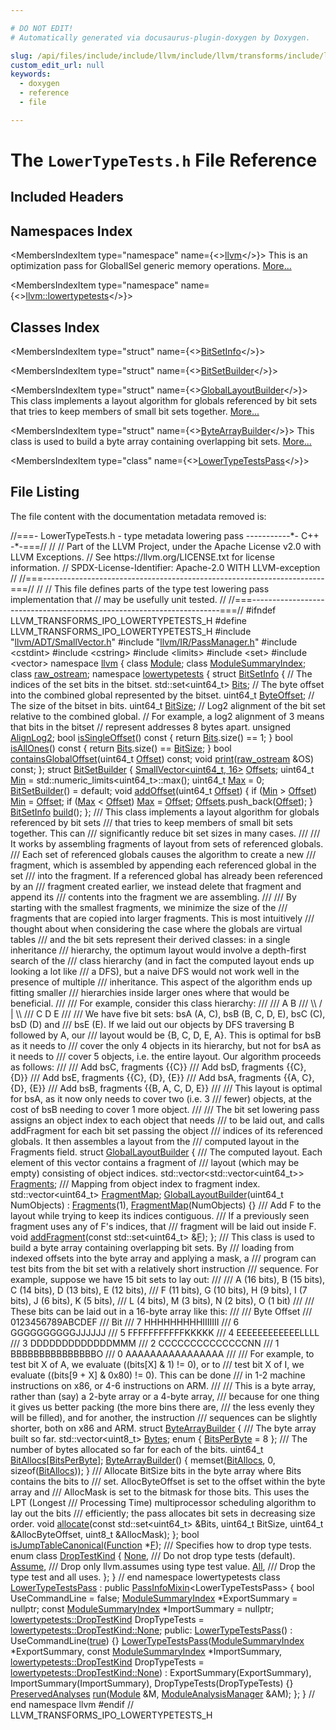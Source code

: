 ```yaml
---

# DO NOT EDIT!
# Automatically generated via docusaurus-plugin-doxygen by Doxygen.

slug: /api/files/include/include/llvm/include/llvm/transforms/include/llvm/transforms/ipo/lowertypetests-h
custom_edit_url: null
keywords:
  - doxygen
  - reference
  - file

---
```





# The `LowerTypeTests.h` File Reference

<DoxygenPage pluginConfig={pluginConfig}>



## Included Headers

<IncludesList>
<IncludesListItem
  filePath="llvm/ADT/SmallVector.h"
  permalink="/docs/api/files/include/include/llvm/include/llvm/adt/smallvector-h"
  isLocal="true" />
<IncludesListItem
  filePath="llvm/IR/PassManager.h"
  permalink="/docs/api/files/include/include/llvm/include/llvm/ir/passmanager-h"
  isLocal="true" />
<IncludesListItem
  filePath="cstdint"
  permalink=""
  isLocal="false" />
<IncludesListItem
  filePath="cstring"
  permalink=""
  isLocal="false" />
<IncludesListItem
  filePath="limits"
  permalink=""
  isLocal="false" />
<IncludesListItem
  filePath="set"
  permalink=""
  isLocal="false" />
<IncludesListItem
  filePath="vector"
  permalink=""
  isLocal="false" />
</IncludesList>

## Namespaces Index

<MembersIndex>

<MembersIndexItem
  type="namespace"
  name={<><a href="/docs/api/namespaces/llvm">llvm</a></>}>
This is an optimization pass for GlobalISel generic memory operations. <a href="/docs/api/namespaces/llvm/#details">More...</a>
</MembersIndexItem>

<MembersIndexItem
  type="namespace"
  name={<><a href="/docs/api/namespaces/llvm/lowertypetests">llvm::lowertypetests</a></>}>
</MembersIndexItem>

</MembersIndex>

## Classes Index

<MembersIndex>

<MembersIndexItem
  type="struct"
  name={<><a href="/docs/api/structs/llvm/lowertypetests/bitsetinfo">BitSetInfo</a></>}>
</MembersIndexItem>

<MembersIndexItem
  type="struct"
  name={<><a href="/docs/api/structs/llvm/lowertypetests/bitsetbuilder">BitSetBuilder</a></>}>
</MembersIndexItem>

<MembersIndexItem
  type="struct"
  name={<><a href="/docs/api/structs/llvm/lowertypetests/globallayoutbuilder">GlobalLayoutBuilder</a></>}>
This class implements a layout algorithm for globals referenced by bit sets that tries to keep members of small bit sets together. <a href="/docs/api/structs/llvm/lowertypetests/globallayoutbuilder/#details">More...</a>
</MembersIndexItem>

<MembersIndexItem
  type="struct"
  name={<><a href="/docs/api/structs/llvm/lowertypetests/bytearraybuilder">ByteArrayBuilder</a></>}>
This class is used to build a byte array containing overlapping bit sets. <a href="/docs/api/structs/llvm/lowertypetests/bytearraybuilder/#details">More...</a>
</MembersIndexItem>

<MembersIndexItem
  type="class"
  name={<><a href="/docs/api/classes/llvm/lowertypetestspass">LowerTypeTestsPass</a></>}>
</MembersIndexItem>

</MembersIndex>


## File Listing

The file content with the documentation metadata removed is:

<ProgramListing>

<Link id="l00001" /><CodeLine lineNumber="1"><Highlight kind="comment">//===- LowerTypeTests.h - type metadata lowering pass -----------&#42;- C++ -&#42;-===//</Highlight><Highlight kind="normal"></Highlight></CodeLine>
<Link id="l00002" /><CodeLine lineNumber="2"><Highlight kind="normal"></Highlight><Highlight kind="comment">//</Highlight><Highlight kind="normal"></Highlight></CodeLine>
<Link id="l00003" /><CodeLine lineNumber="3"><Highlight kind="normal"></Highlight><Highlight kind="comment">// Part of the LLVM Project, under the Apache License v2.0 with LLVM Exceptions.</Highlight><Highlight kind="normal"></Highlight></CodeLine>
<Link id="l00004" /><CodeLine lineNumber="4"><Highlight kind="normal"></Highlight><Highlight kind="comment">// See https://llvm.org/LICENSE.txt for license information.</Highlight><Highlight kind="normal"></Highlight></CodeLine>
<Link id="l00005" /><CodeLine lineNumber="5"><Highlight kind="normal"></Highlight><Highlight kind="comment">// SPDX-License-Identifier: Apache-2.0 WITH LLVM-exception</Highlight><Highlight kind="normal"></Highlight></CodeLine>
<Link id="l00006" /><CodeLine lineNumber="6"><Highlight kind="normal"></Highlight><Highlight kind="comment">//</Highlight><Highlight kind="normal"></Highlight></CodeLine>
<Link id="l00007" /><CodeLine lineNumber="7"><Highlight kind="normal"></Highlight><Highlight kind="comment">//===----------------------------------------------------------------------===//</Highlight><Highlight kind="normal"></Highlight></CodeLine>
<Link id="l00008" /><CodeLine lineNumber="8"><Highlight kind="normal"></Highlight><Highlight kind="comment">//</Highlight><Highlight kind="normal"></Highlight></CodeLine>
<Link id="l00009" /><CodeLine lineNumber="9"><Highlight kind="normal"></Highlight><Highlight kind="comment">// This file defines parts of the type test lowering pass implementation that</Highlight><Highlight kind="normal"></Highlight></CodeLine>
<Link id="l00010" /><CodeLine lineNumber="10"><Highlight kind="normal"></Highlight><Highlight kind="comment">// may be usefully unit tested.</Highlight><Highlight kind="normal"></Highlight></CodeLine>
<Link id="l00011" /><CodeLine lineNumber="11"><Highlight kind="normal"></Highlight><Highlight kind="comment">//</Highlight><Highlight kind="normal"></Highlight></CodeLine>
<Link id="l00012" /><CodeLine lineNumber="12"><Highlight kind="normal"></Highlight><Highlight kind="comment">//===----------------------------------------------------------------------===//</Highlight><Highlight kind="normal"></Highlight></CodeLine>
<Link id="l00013" /><CodeLine lineNumber="13"><Highlight kind="normal"></Highlight></CodeLine>
<Link id="l00014" /><CodeLine lineNumber="14"><Highlight kind="normal"></Highlight><Highlight kind="preprocessor">#ifndef LLVM&#95;TRANSFORMS&#95;IPO&#95;LOWERTYPETESTS&#95;H</Highlight><Highlight kind="normal"></Highlight></CodeLine>
<Link id="l00015" /><CodeLine lineNumber="15"><Highlight kind="normal"></Highlight><Highlight kind="preprocessor">#define LLVM&#95;TRANSFORMS&#95;IPO&#95;LOWERTYPETESTS&#95;H</Highlight><Highlight kind="normal"></Highlight></CodeLine>
<Link id="l00016" /><CodeLine lineNumber="16"><Highlight kind="normal"></Highlight></CodeLine>
<Link id="l00017" /><CodeLine lineNumber="17"><Highlight kind="normal"></Highlight><Highlight kind="preprocessor">#include &quot;<a href="/docs/api/files/include/include/llvm/include/llvm/adt/smallvector-h">llvm/ADT/SmallVector.h</a>&quot;</Highlight><Highlight kind="normal"></Highlight></CodeLine>
<Link id="l00018" /><CodeLine lineNumber="18"><Highlight kind="normal"></Highlight><Highlight kind="preprocessor">#include &quot;<a href="/docs/api/files/include/include/llvm/include/llvm/ir/passmanager-h">llvm/IR/PassManager.h</a>&quot;</Highlight><Highlight kind="normal"></Highlight></CodeLine>
<Link id="l00019" /><CodeLine lineNumber="19"><Highlight kind="normal"></Highlight><Highlight kind="preprocessor">#include &lt;cstdint&gt;</Highlight><Highlight kind="normal"></Highlight></CodeLine>
<Link id="l00020" /><CodeLine lineNumber="20"><Highlight kind="normal"></Highlight><Highlight kind="preprocessor">#include &lt;cstring&gt;</Highlight><Highlight kind="normal"></Highlight></CodeLine>
<Link id="l00021" /><CodeLine lineNumber="21"><Highlight kind="normal"></Highlight><Highlight kind="preprocessor">#include &lt;limits&gt;</Highlight><Highlight kind="normal"></Highlight></CodeLine>
<Link id="l00022" /><CodeLine lineNumber="22"><Highlight kind="normal"></Highlight><Highlight kind="preprocessor">#include &lt;set&gt;</Highlight><Highlight kind="normal"></Highlight></CodeLine>
<Link id="l00023" /><CodeLine lineNumber="23"><Highlight kind="normal"></Highlight><Highlight kind="preprocessor">#include &lt;vector&gt;</Highlight><Highlight kind="normal"></Highlight></CodeLine>
<Link id="l00024" /><CodeLine lineNumber="24"><Highlight kind="normal"></Highlight></CodeLine>
<Link id="l00025" /><CodeLine lineNumber="25"><Highlight kind="normal"></Highlight><Highlight kind="keyword">namespace </Highlight><Highlight kind="normal"><a href="/docs/api/namespaces/llvm">llvm</a> &#123;</Highlight></CodeLine>
<Link id="l00026" /><CodeLine lineNumber="26"><Highlight kind="normal"></Highlight></CodeLine>
<Link id="l00027" /><CodeLine lineNumber="27"><Highlight kind="normal"></Highlight><Highlight kind="keyword">class </Highlight><Highlight kind="normal"><a href="/docs/api/classes/llvm/module">Module</a>;</Highlight></CodeLine>
<Link id="l00028" /><CodeLine lineNumber="28"><Highlight kind="normal"></Highlight><Highlight kind="keyword">class </Highlight><Highlight kind="normal"><a href="/docs/api/classes/llvm/modulesummaryindex">ModuleSummaryIndex</a>;</Highlight></CodeLine>
<Link id="l00029" /><CodeLine lineNumber="29"><Highlight kind="normal"></Highlight><Highlight kind="keyword">class </Highlight><Highlight kind="normal"><a href="/docs/api/classes/llvm/raw-ostream">raw&#95;ostream</a>;</Highlight></CodeLine>
<Link id="l00030" /><CodeLine lineNumber="30"><Highlight kind="normal"></Highlight></CodeLine>
<Link id="l00031" /><CodeLine lineNumber="31" lineLink="/docs/api/namespaces/llvm/lowertypetests"><Highlight kind="normal"></Highlight><Highlight kind="keyword">namespace </Highlight><Highlight kind="normal"><a href="/docs/api/namespaces/llvm/lowertypetests">lowertypetests</a> &#123;</Highlight></CodeLine>
<Link id="l00032" /><CodeLine lineNumber="32"><Highlight kind="normal"></Highlight></CodeLine>
<Link id="l00033" /><CodeLine lineNumber="33" lineLink="/docs/api/structs/llvm/lowertypetests/bitsetinfo"><Highlight kind="normal"></Highlight><Highlight kind="keyword">struct </Highlight><Highlight kind="normal"><a href="/docs/api/structs/llvm/lowertypetests/bitsetinfo">BitSetInfo</a> &#123;</Highlight></CodeLine>
<Link id="l00034" /><CodeLine lineNumber="34"><Highlight kind="normal">  </Highlight><Highlight kind="comment">// The indices of the set bits in the bitset.</Highlight><Highlight kind="normal"></Highlight></CodeLine>
<Link id="l00035" /><CodeLine lineNumber="35" lineLink="/docs/api/structs/llvm/lowertypetests/bitsetinfo/#a9056d542f9c590c71d90c5b5d4c1ef06"><Highlight kind="normal">  std::set&lt;uint64&#95;t&gt; <a href="/docs/api/structs/llvm/lowertypetests/bitsetinfo/#a9056d542f9c590c71d90c5b5d4c1ef06">Bits</a>;</Highlight></CodeLine>
<Link id="l00036" /><CodeLine lineNumber="36"><Highlight kind="normal"></Highlight></CodeLine>
<Link id="l00037" /><CodeLine lineNumber="37"><Highlight kind="normal">  </Highlight><Highlight kind="comment">// The byte offset into the combined global represented by the bitset.</Highlight><Highlight kind="normal"></Highlight></CodeLine>
<Link id="l00038" /><CodeLine lineNumber="38" lineLink="/docs/api/structs/llvm/lowertypetests/bitsetinfo/#a8f37c08c8a876745f75707df1462d463"><Highlight kind="normal">  uint64&#95;t <a href="/docs/api/structs/llvm/lowertypetests/bitsetinfo/#a8f37c08c8a876745f75707df1462d463">ByteOffset</a>;</Highlight></CodeLine>
<Link id="l00039" /><CodeLine lineNumber="39"><Highlight kind="normal"></Highlight></CodeLine>
<Link id="l00040" /><CodeLine lineNumber="40"><Highlight kind="normal">  </Highlight><Highlight kind="comment">// The size of the bitset in bits.</Highlight><Highlight kind="normal"></Highlight></CodeLine>
<Link id="l00041" /><CodeLine lineNumber="41" lineLink="/docs/api/structs/llvm/lowertypetests/bitsetinfo/#aa7c30a369762ee2247cebe8c310e52ef"><Highlight kind="normal">  uint64&#95;t <a href="/docs/api/structs/llvm/lowertypetests/bitsetinfo/#aa7c30a369762ee2247cebe8c310e52ef">BitSize</a>;</Highlight></CodeLine>
<Link id="l00042" /><CodeLine lineNumber="42"><Highlight kind="normal"></Highlight></CodeLine>
<Link id="l00043" /><CodeLine lineNumber="43"><Highlight kind="normal">  </Highlight><Highlight kind="comment">// Log2 alignment of the bit set relative to the combined global.</Highlight><Highlight kind="normal"></Highlight></CodeLine>
<Link id="l00044" /><CodeLine lineNumber="44"><Highlight kind="normal">  </Highlight><Highlight kind="comment">// For example, a log2 alignment of 3 means that bits in the bitset</Highlight><Highlight kind="normal"></Highlight></CodeLine>
<Link id="l00045" /><CodeLine lineNumber="45"><Highlight kind="normal">  </Highlight><Highlight kind="comment">// represent addresses 8 bytes apart.</Highlight><Highlight kind="normal"></Highlight></CodeLine>
<Link id="l00046" /><CodeLine lineNumber="46" lineLink="/docs/api/structs/llvm/lowertypetests/bitsetinfo/#a6ecb18819ffce351312accf16feea3b6"><Highlight kind="normal">  </Highlight><Highlight kind="keywordtype">unsigned</Highlight><Highlight kind="normal"> <a href="/docs/api/structs/llvm/lowertypetests/bitsetinfo/#a6ecb18819ffce351312accf16feea3b6">AlignLog2</a>;</Highlight></CodeLine>
<Link id="l00047" /><CodeLine lineNumber="47"><Highlight kind="normal"></Highlight></CodeLine>
<Link id="l00048" /><CodeLine lineNumber="48" lineLink="/docs/api/structs/llvm/lowertypetests/bitsetinfo/#a9173daff4c362200c69a3e77ab6aeaaf"><Highlight kind="normal">  </Highlight><Highlight kind="keywordtype">bool</Highlight><Highlight kind="normal"> <a href="/docs/api/structs/llvm/lowertypetests/bitsetinfo/#a9173daff4c362200c69a3e77ab6aeaaf">isSingleOffset</a>()</Highlight><Highlight kind="keyword"> const </Highlight><Highlight kind="normal">&#123;</Highlight></CodeLine>
<Link id="l00049" /><CodeLine lineNumber="49"><Highlight kind="normal">    </Highlight><Highlight kind="keywordflow">return</Highlight><Highlight kind="normal"> <a href="/docs/api/structs/llvm/lowertypetests/bitsetinfo/#a9056d542f9c590c71d90c5b5d4c1ef06">Bits</a>.size() == 1;</Highlight></CodeLine>
<Link id="l00050" /><CodeLine lineNumber="50"><Highlight kind="normal">  &#125;</Highlight></CodeLine>
<Link id="l00051" /><CodeLine lineNumber="51"><Highlight kind="normal"></Highlight></CodeLine>
<Link id="l00052" /><CodeLine lineNumber="52" lineLink="/docs/api/structs/llvm/lowertypetests/bitsetinfo/#ad415eb27cc01864ba9d7cf3673cd9096"><Highlight kind="normal">  </Highlight><Highlight kind="keywordtype">bool</Highlight><Highlight kind="normal"> <a href="/docs/api/structs/llvm/lowertypetests/bitsetinfo/#ad415eb27cc01864ba9d7cf3673cd9096">isAllOnes</a>()</Highlight><Highlight kind="keyword"> const </Highlight><Highlight kind="normal">&#123;</Highlight></CodeLine>
<Link id="l00053" /><CodeLine lineNumber="53"><Highlight kind="normal">    </Highlight><Highlight kind="keywordflow">return</Highlight><Highlight kind="normal"> <a href="/docs/api/structs/llvm/lowertypetests/bitsetinfo/#a9056d542f9c590c71d90c5b5d4c1ef06">Bits</a>.size() == <a href="/docs/api/structs/llvm/lowertypetests/bitsetinfo/#aa7c30a369762ee2247cebe8c310e52ef">BitSize</a>;</Highlight></CodeLine>
<Link id="l00054" /><CodeLine lineNumber="54"><Highlight kind="normal">  &#125;</Highlight></CodeLine>
<Link id="l00055" /><CodeLine lineNumber="55"><Highlight kind="normal"></Highlight></CodeLine>
<Link id="l00056" /><CodeLine lineNumber="56"><Highlight kind="normal">  </Highlight><Highlight kind="keywordtype">bool</Highlight><Highlight kind="normal"> <a href="/docs/api/structs/llvm/lowertypetests/bitsetinfo/#a0986e6682520b5119e7aeea9e9bf908f">containsGlobalOffset</a>(uint64&#95;t <a href="/docs/api/namespaces/llvm/#a05f5b9a11bdcc5feba62899f95dcf878a3134224cba2545bc57954d3b072aebb4">Offset</a>) </Highlight><Highlight kind="keyword">const</Highlight><Highlight kind="normal">;</Highlight></CodeLine>
<Link id="l00057" /><CodeLine lineNumber="57"><Highlight kind="normal"></Highlight></CodeLine>
<Link id="l00058" /><CodeLine lineNumber="58"><Highlight kind="normal">  </Highlight><Highlight kind="keywordtype">void</Highlight><Highlight kind="normal"> <a href="/docs/api/structs/llvm/lowertypetests/bitsetinfo/#a2ea6be22983452a3ada83dd719caf787">print</a>(<a href="/docs/api/classes/llvm/raw-ostream">raw&#95;ostream</a> &amp;OS) </Highlight><Highlight kind="keyword">const</Highlight><Highlight kind="normal">;</Highlight></CodeLine>
<Link id="l00059" /><CodeLine lineNumber="59"><Highlight kind="normal">&#125;;</Highlight></CodeLine>
<Link id="l00060" /><CodeLine lineNumber="60"><Highlight kind="normal"></Highlight></CodeLine>
<Link id="l00061" /><CodeLine lineNumber="61" lineLink="/docs/api/structs/llvm/lowertypetests/bitsetbuilder"><Highlight kind="normal"></Highlight><Highlight kind="keyword">struct </Highlight><Highlight kind="normal"><a href="/docs/api/structs/llvm/lowertypetests/bitsetbuilder/#a133b3fb2e924d97ab60e1cbcfd5fefd9">BitSetBuilder</a> &#123;</Highlight></CodeLine>
<Link id="l00062" /><CodeLine lineNumber="62" lineLink="/docs/api/structs/llvm/lowertypetests/bitsetbuilder/#aa74e4e2e9b72748cd2b65915711b006c"><Highlight kind="normal">  <a href="/docs/api/classes/llvm/smallvector">SmallVector&lt;uint64&#95;t, 16&gt;</a> <a href="/docs/api/structs/llvm/lowertypetests/bitsetbuilder/#aa74e4e2e9b72748cd2b65915711b006c">Offsets</a>;</Highlight></CodeLine>
<Link id="l00063" /><CodeLine lineNumber="63" lineLink="/docs/api/structs/llvm/lowertypetests/bitsetbuilder/#a6f2b5f065ed39ff90702de1daf561925"><Highlight kind="normal">  uint64&#95;t <a href="/docs/api/structs/llvm/lowertypetests/bitsetbuilder/#a6f2b5f065ed39ff90702de1daf561925">Min</a> = std::numeric&#95;limits&lt;uint64&#95;t&gt;::max();</Highlight></CodeLine>
<Link id="l00064" /><CodeLine lineNumber="64" lineLink="/docs/api/structs/llvm/lowertypetests/bitsetbuilder/#a2797f502ab1870901acca55c03049bca"><Highlight kind="normal">  uint64&#95;t <a href="/docs/api/structs/llvm/lowertypetests/bitsetbuilder/#a2797f502ab1870901acca55c03049bca">Max</a> = 0;</Highlight></CodeLine>
<Link id="l00065" /><CodeLine lineNumber="65"><Highlight kind="normal"></Highlight></CodeLine>
<Link id="l00066" /><CodeLine lineNumber="66" lineLink="/docs/api/structs/llvm/lowertypetests/bitsetbuilder/#a133b3fb2e924d97ab60e1cbcfd5fefd9"><Highlight kind="normal">  <a href="/docs/api/structs/llvm/lowertypetests/bitsetbuilder/#a133b3fb2e924d97ab60e1cbcfd5fefd9">BitSetBuilder</a>() = </Highlight><Highlight kind="keywordflow">default</Highlight><Highlight kind="normal">;</Highlight></CodeLine>
<Link id="l00067" /><CodeLine lineNumber="67"><Highlight kind="normal"></Highlight></CodeLine>
<Link id="l00068" /><CodeLine lineNumber="68" lineLink="/docs/api/structs/llvm/lowertypetests/bitsetbuilder/#ae9eac0aef016a4ee87e0260b8bda8319"><Highlight kind="normal">  </Highlight><Highlight kind="keywordtype">void</Highlight><Highlight kind="normal"> <a href="/docs/api/structs/llvm/lowertypetests/bitsetbuilder/#ae9eac0aef016a4ee87e0260b8bda8319">addOffset</a>(uint64&#95;t <a href="/docs/api/namespaces/llvm/#a05f5b9a11bdcc5feba62899f95dcf878a3134224cba2545bc57954d3b072aebb4">Offset</a>) &#123;</Highlight></CodeLine>
<Link id="l00069" /><CodeLine lineNumber="69"><Highlight kind="normal">    </Highlight><Highlight kind="keywordflow">if</Highlight><Highlight kind="normal"> (<a href="/docs/api/structs/llvm/lowertypetests/bitsetbuilder/#a6f2b5f065ed39ff90702de1daf561925">Min</a> &gt; <a href="/docs/api/namespaces/llvm/#a05f5b9a11bdcc5feba62899f95dcf878a3134224cba2545bc57954d3b072aebb4">Offset</a>)</Highlight></CodeLine>
<Link id="l00070" /><CodeLine lineNumber="70"><Highlight kind="normal">      <a href="/docs/api/structs/llvm/lowertypetests/bitsetbuilder/#a6f2b5f065ed39ff90702de1daf561925">Min</a> = <a href="/docs/api/namespaces/llvm/#a05f5b9a11bdcc5feba62899f95dcf878a3134224cba2545bc57954d3b072aebb4">Offset</a>;</Highlight></CodeLine>
<Link id="l00071" /><CodeLine lineNumber="71"><Highlight kind="normal">    </Highlight><Highlight kind="keywordflow">if</Highlight><Highlight kind="normal"> (<a href="/docs/api/structs/llvm/lowertypetests/bitsetbuilder/#a2797f502ab1870901acca55c03049bca">Max</a> &lt; <a href="/docs/api/namespaces/llvm/#a05f5b9a11bdcc5feba62899f95dcf878a3134224cba2545bc57954d3b072aebb4">Offset</a>)</Highlight></CodeLine>
<Link id="l00072" /><CodeLine lineNumber="72"><Highlight kind="normal">      <a href="/docs/api/structs/llvm/lowertypetests/bitsetbuilder/#a2797f502ab1870901acca55c03049bca">Max</a> = <a href="/docs/api/namespaces/llvm/#a05f5b9a11bdcc5feba62899f95dcf878a3134224cba2545bc57954d3b072aebb4">Offset</a>;</Highlight></CodeLine>
<Link id="l00073" /><CodeLine lineNumber="73"><Highlight kind="normal"></Highlight></CodeLine>
<Link id="l00074" /><CodeLine lineNumber="74"><Highlight kind="normal">    <a href="/docs/api/structs/llvm/lowertypetests/bitsetbuilder/#aa74e4e2e9b72748cd2b65915711b006c">Offsets</a>.push&#95;back(<a href="/docs/api/namespaces/llvm/#a05f5b9a11bdcc5feba62899f95dcf878a3134224cba2545bc57954d3b072aebb4">Offset</a>);</Highlight></CodeLine>
<Link id="l00075" /><CodeLine lineNumber="75"><Highlight kind="normal">  &#125;</Highlight></CodeLine>
<Link id="l00076" /><CodeLine lineNumber="76"><Highlight kind="normal"></Highlight></CodeLine>
<Link id="l00077" /><CodeLine lineNumber="77"><Highlight kind="normal">  <a href="/docs/api/structs/llvm/lowertypetests/bitsetinfo">BitSetInfo</a> <a href="/docs/api/structs/llvm/lowertypetests/bitsetbuilder/#aa21d510ab0919fcc10fbbb02ead13dab">build</a>();</Highlight></CodeLine>
<Link id="l00078" /><CodeLine lineNumber="78"><Highlight kind="normal">&#125;;</Highlight></CodeLine>
<Link id="l00079" /><CodeLine lineNumber="79"><Highlight kind="normal"></Highlight><Highlight kind="comment"></Highlight></CodeLine>
<Link id="l00080" /><CodeLine lineNumber="80"><Highlight kind="comment">/// This class implements a layout algorithm for globals referenced by bit sets</Highlight></CodeLine>
<Link id="l00081" /><CodeLine lineNumber="81"><Highlight kind="comment">/// that tries to keep members of small bit sets together. This can</Highlight></CodeLine>
<Link id="l00082" /><CodeLine lineNumber="82"><Highlight kind="comment">/// significantly reduce bit set sizes in many cases.</Highlight></CodeLine>
<Link id="l00083" /><CodeLine lineNumber="83"><Highlight kind="comment">///</Highlight></CodeLine>
<Link id="l00084" /><CodeLine lineNumber="84"><Highlight kind="comment">/// It works by assembling fragments of layout from sets of referenced globals.</Highlight></CodeLine>
<Link id="l00085" /><CodeLine lineNumber="85"><Highlight kind="comment">/// Each set of referenced globals causes the algorithm to create a new</Highlight></CodeLine>
<Link id="l00086" /><CodeLine lineNumber="86"><Highlight kind="comment">/// fragment, which is assembled by appending each referenced global in the set</Highlight></CodeLine>
<Link id="l00087" /><CodeLine lineNumber="87"><Highlight kind="comment">/// into the fragment. If a referenced global has already been referenced by an</Highlight></CodeLine>
<Link id="l00088" /><CodeLine lineNumber="88"><Highlight kind="comment">/// fragment created earlier, we instead delete that fragment and append its</Highlight></CodeLine>
<Link id="l00089" /><CodeLine lineNumber="89"><Highlight kind="comment">/// contents into the fragment we are assembling.</Highlight></CodeLine>
<Link id="l00090" /><CodeLine lineNumber="90"><Highlight kind="comment">///</Highlight></CodeLine>
<Link id="l00091" /><CodeLine lineNumber="91"><Highlight kind="comment">/// By starting with the smallest fragments, we minimize the size of the</Highlight></CodeLine>
<Link id="l00092" /><CodeLine lineNumber="92"><Highlight kind="comment">/// fragments that are copied into larger fragments. This is most intuitively</Highlight></CodeLine>
<Link id="l00093" /><CodeLine lineNumber="93"><Highlight kind="comment">/// thought about when considering the case where the globals are virtual tables</Highlight></CodeLine>
<Link id="l00094" /><CodeLine lineNumber="94"><Highlight kind="comment">/// and the bit sets represent their derived classes: in a single inheritance</Highlight></CodeLine>
<Link id="l00095" /><CodeLine lineNumber="95"><Highlight kind="comment">/// hierarchy, the optimum layout would involve a depth-first search of the</Highlight></CodeLine>
<Link id="l00096" /><CodeLine lineNumber="96"><Highlight kind="comment">/// class hierarchy (and in fact the computed layout ends up looking a lot like</Highlight></CodeLine>
<Link id="l00097" /><CodeLine lineNumber="97"><Highlight kind="comment">/// a DFS), but a naive DFS would not work well in the presence of multiple</Highlight></CodeLine>
<Link id="l00098" /><CodeLine lineNumber="98"><Highlight kind="comment">/// inheritance. This aspect of the algorithm ends up fitting smaller</Highlight></CodeLine>
<Link id="l00099" /><CodeLine lineNumber="99"><Highlight kind="comment">/// hierarchies inside larger ones where that would be beneficial.</Highlight></CodeLine>
<Link id="l00100" /><CodeLine lineNumber="100"><Highlight kind="comment">///</Highlight></CodeLine>
<Link id="l00101" /><CodeLine lineNumber="101"><Highlight kind="comment">/// For example, consider this class hierarchy:</Highlight></CodeLine>
<Link id="l00102" /><CodeLine lineNumber="102"><Highlight kind="comment">///</Highlight></CodeLine>
<Link id="l00103" /><CodeLine lineNumber="103"><Highlight kind="comment">/// A       B</Highlight></CodeLine>
<Link id="l00104" /><CodeLine lineNumber="104"><Highlight kind="comment">///   \\   / | \\</Highlight></CodeLine>
<Link id="l00105" /><CodeLine lineNumber="105"><Highlight kind="comment">///     C   D   E</Highlight></CodeLine>
<Link id="l00106" /><CodeLine lineNumber="106"><Highlight kind="comment">///</Highlight></CodeLine>
<Link id="l00107" /><CodeLine lineNumber="107"><Highlight kind="comment">/// We have five bit sets: bsA (A, C), bsB (B, C, D, E), bsC (C), bsD (D) and</Highlight></CodeLine>
<Link id="l00108" /><CodeLine lineNumber="108"><Highlight kind="comment">/// bsE (E). If we laid out our objects by DFS traversing B followed by A, our</Highlight></CodeLine>
<Link id="l00109" /><CodeLine lineNumber="109"><Highlight kind="comment">/// layout would be &#123;B, C, D, E, A&#125;. This is optimal for bsB as it needs to</Highlight></CodeLine>
<Link id="l00110" /><CodeLine lineNumber="110"><Highlight kind="comment">/// cover the only 4 objects in its hierarchy, but not for bsA as it needs to</Highlight></CodeLine>
<Link id="l00111" /><CodeLine lineNumber="111"><Highlight kind="comment">/// cover 5 objects, i.e. the entire layout. Our algorithm proceeds as follows:</Highlight></CodeLine>
<Link id="l00112" /><CodeLine lineNumber="112"><Highlight kind="comment">///</Highlight></CodeLine>
<Link id="l00113" /><CodeLine lineNumber="113"><Highlight kind="comment">/// Add bsC, fragments &#123;&#123;C&#125;&#125;</Highlight></CodeLine>
<Link id="l00114" /><CodeLine lineNumber="114"><Highlight kind="comment">/// Add bsD, fragments &#123;&#123;C&#125;, &#123;D&#125;&#125;</Highlight></CodeLine>
<Link id="l00115" /><CodeLine lineNumber="115"><Highlight kind="comment">/// Add bsE, fragments &#123;&#123;C&#125;, &#123;D&#125;, &#123;E&#125;&#125;</Highlight></CodeLine>
<Link id="l00116" /><CodeLine lineNumber="116"><Highlight kind="comment">/// Add bsA, fragments &#123;&#123;A, C&#125;, &#123;D&#125;, &#123;E&#125;&#125;</Highlight></CodeLine>
<Link id="l00117" /><CodeLine lineNumber="117"><Highlight kind="comment">/// Add bsB, fragments &#123;&#123;B, A, C, D, E&#125;&#125;</Highlight></CodeLine>
<Link id="l00118" /><CodeLine lineNumber="118"><Highlight kind="comment">///</Highlight></CodeLine>
<Link id="l00119" /><CodeLine lineNumber="119"><Highlight kind="comment">/// This layout is optimal for bsA, as it now only needs to cover two (i.e. 3</Highlight></CodeLine>
<Link id="l00120" /><CodeLine lineNumber="120"><Highlight kind="comment">/// fewer) objects, at the cost of bsB needing to cover 1 more object.</Highlight></CodeLine>
<Link id="l00121" /><CodeLine lineNumber="121"><Highlight kind="comment">///</Highlight></CodeLine>
<Link id="l00122" /><CodeLine lineNumber="122"><Highlight kind="comment">/// The bit set lowering pass assigns an object index to each object that needs</Highlight></CodeLine>
<Link id="l00123" /><CodeLine lineNumber="123"><Highlight kind="comment">/// to be laid out, and calls addFragment for each bit set passing the object</Highlight></CodeLine>
<Link id="l00124" /><CodeLine lineNumber="124"><Highlight kind="comment">/// indices of its referenced globals. It then assembles a layout from the</Highlight></CodeLine>
<Link id="l00125" /><CodeLine lineNumber="125"><Highlight kind="comment">/// computed layout in the Fragments field.</Highlight><Highlight kind="normal"></Highlight></CodeLine>
<Link id="l00126" /><CodeLine lineNumber="126" lineLink="/docs/api/structs/llvm/lowertypetests/globallayoutbuilder"><Highlight kind="normal"></Highlight><Highlight kind="keyword">struct </Highlight><Highlight kind="normal"><a href="/docs/api/structs/llvm/lowertypetests/globallayoutbuilder/#a2354a7882002ba4c12cd5f3be8dba7dd">GlobalLayoutBuilder</a> &#123;</Highlight><Highlight kind="comment"></Highlight></CodeLine>
<Link id="l00127" /><CodeLine lineNumber="127"><Highlight kind="comment">  /// The computed layout. Each element of this vector contains a fragment of</Highlight></CodeLine>
<Link id="l00128" /><CodeLine lineNumber="128"><Highlight kind="comment">  /// layout (which may be empty) consisting of object indices.</Highlight><Highlight kind="normal"></Highlight></CodeLine>
<Link id="l00129" /><CodeLine lineNumber="129" lineLink="/docs/api/structs/llvm/lowertypetests/globallayoutbuilder/#a5d2e54b342691d69ccfc9e799d404668"><Highlight kind="normal">  std::vector&lt;std::vector&lt;uint64&#95;t&gt;&gt; <a href="/docs/api/structs/llvm/lowertypetests/globallayoutbuilder/#a5d2e54b342691d69ccfc9e799d404668">Fragments</a>;</Highlight></CodeLine>
<Link id="l00130" /><CodeLine lineNumber="130"><Highlight kind="normal"></Highlight><Highlight kind="comment"></Highlight></CodeLine>
<Link id="l00131" /><CodeLine lineNumber="131"><Highlight kind="comment">  /// Mapping from object index to fragment index.</Highlight><Highlight kind="normal"></Highlight></CodeLine>
<Link id="l00132" /><CodeLine lineNumber="132" lineLink="/docs/api/structs/llvm/lowertypetests/globallayoutbuilder/#ad3e6889c1625ade2687b7fee501f64be"><Highlight kind="normal">  std::vector&lt;uint64&#95;t&gt; <a href="/docs/api/structs/llvm/lowertypetests/globallayoutbuilder/#ad3e6889c1625ade2687b7fee501f64be">FragmentMap</a>;</Highlight></CodeLine>
<Link id="l00133" /><CodeLine lineNumber="133"><Highlight kind="normal"></Highlight></CodeLine>
<Link id="l00134" /><CodeLine lineNumber="134" lineLink="/docs/api/structs/llvm/lowertypetests/globallayoutbuilder/#a2354a7882002ba4c12cd5f3be8dba7dd"><Highlight kind="normal">  <a href="/docs/api/structs/llvm/lowertypetests/globallayoutbuilder/#a2354a7882002ba4c12cd5f3be8dba7dd">GlobalLayoutBuilder</a>(uint64&#95;t NumObjects)</Highlight></CodeLine>
<Link id="l00135" /><CodeLine lineNumber="135"><Highlight kind="normal">      : <a href="/docs/api/structs/llvm/lowertypetests/globallayoutbuilder/#a5d2e54b342691d69ccfc9e799d404668">Fragments</a>(1), <a href="/docs/api/structs/llvm/lowertypetests/globallayoutbuilder/#ad3e6889c1625ade2687b7fee501f64be">FragmentMap</a>(NumObjects) &#123;&#125;</Highlight></CodeLine>
<Link id="l00136" /><CodeLine lineNumber="136"><Highlight kind="normal"></Highlight><Highlight kind="comment"></Highlight></CodeLine>
<Link id="l00137" /><CodeLine lineNumber="137"><Highlight kind="comment">  /// Add F to the layout while trying to keep its indices contiguous.</Highlight></CodeLine>
<Link id="l00138" /><CodeLine lineNumber="138"><Highlight kind="comment">  /// If a previously seen fragment uses any of F&#39;s indices, that</Highlight></CodeLine>
<Link id="l00139" /><CodeLine lineNumber="139"><Highlight kind="comment">  /// fragment will be laid out inside F.</Highlight><Highlight kind="normal"></Highlight></CodeLine>
<Link id="l00140" /><CodeLine lineNumber="140"><Highlight kind="normal">  </Highlight><Highlight kind="keywordtype">void</Highlight><Highlight kind="normal"> <a href="/docs/api/structs/llvm/lowertypetests/globallayoutbuilder/#abc53ed9289ca61898a56ea65b8a457db">addFragment</a>(</Highlight><Highlight kind="keyword">const</Highlight><Highlight kind="normal"> std::set&lt;uint64&#95;t&gt; &amp;<a href="/docs/api/files/lib/lib/support/md5-cpp/#a96d73bbd7af15cb1fc38c3f4a3bd82e9">F</a>);</Highlight></CodeLine>
<Link id="l00141" /><CodeLine lineNumber="141"><Highlight kind="normal">&#125;;</Highlight></CodeLine>
<Link id="l00142" /><CodeLine lineNumber="142"><Highlight kind="normal"></Highlight><Highlight kind="comment"></Highlight></CodeLine>
<Link id="l00143" /><CodeLine lineNumber="143"><Highlight kind="comment">/// This class is used to build a byte array containing overlapping bit sets. By</Highlight></CodeLine>
<Link id="l00144" /><CodeLine lineNumber="144"><Highlight kind="comment">/// loading from indexed offsets into the byte array and applying a mask, a</Highlight></CodeLine>
<Link id="l00145" /><CodeLine lineNumber="145"><Highlight kind="comment">/// program can test bits from the bit set with a relatively short instruction</Highlight></CodeLine>
<Link id="l00146" /><CodeLine lineNumber="146"><Highlight kind="comment">/// sequence. For example, suppose we have 15 bit sets to lay out:</Highlight></CodeLine>
<Link id="l00147" /><CodeLine lineNumber="147"><Highlight kind="comment">///</Highlight></CodeLine>
<Link id="l00148" /><CodeLine lineNumber="148"><Highlight kind="comment">/// A (16 bits), B (15 bits), C (14 bits), D (13 bits), E (12 bits),</Highlight></CodeLine>
<Link id="l00149" /><CodeLine lineNumber="149"><Highlight kind="comment">/// F (11 bits), G (10 bits), H (9 bits), I (7 bits), J (6 bits), K (5 bits),</Highlight></CodeLine>
<Link id="l00150" /><CodeLine lineNumber="150"><Highlight kind="comment">/// L (4 bits), M (3 bits), N (2 bits), O (1 bit)</Highlight></CodeLine>
<Link id="l00151" /><CodeLine lineNumber="151"><Highlight kind="comment">///</Highlight></CodeLine>
<Link id="l00152" /><CodeLine lineNumber="152"><Highlight kind="comment">/// These bits can be laid out in a 16-byte array like this:</Highlight></CodeLine>
<Link id="l00153" /><CodeLine lineNumber="153"><Highlight kind="comment">///</Highlight></CodeLine>
<Link id="l00154" /><CodeLine lineNumber="154"><Highlight kind="comment">///       Byte Offset</Highlight></CodeLine>
<Link id="l00155" /><CodeLine lineNumber="155"><Highlight kind="comment">///     0123456789ABCDEF</Highlight></CodeLine>
<Link id="l00156" /><CodeLine lineNumber="156"><Highlight kind="comment">/// Bit</Highlight></CodeLine>
<Link id="l00157" /><CodeLine lineNumber="157"><Highlight kind="comment">///   7 HHHHHHHHHIIIIIII</Highlight></CodeLine>
<Link id="l00158" /><CodeLine lineNumber="158"><Highlight kind="comment">///   6 GGGGGGGGGGJJJJJJ</Highlight></CodeLine>
<Link id="l00159" /><CodeLine lineNumber="159"><Highlight kind="comment">///   5 FFFFFFFFFFFKKKKK</Highlight></CodeLine>
<Link id="l00160" /><CodeLine lineNumber="160"><Highlight kind="comment">///   4 EEEEEEEEEEEELLLL</Highlight></CodeLine>
<Link id="l00161" /><CodeLine lineNumber="161"><Highlight kind="comment">///   3 DDDDDDDDDDDDDMMM</Highlight></CodeLine>
<Link id="l00162" /><CodeLine lineNumber="162"><Highlight kind="comment">///   2 CCCCCCCCCCCCCCNN</Highlight></CodeLine>
<Link id="l00163" /><CodeLine lineNumber="163"><Highlight kind="comment">///   1 BBBBBBBBBBBBBBBO</Highlight></CodeLine>
<Link id="l00164" /><CodeLine lineNumber="164"><Highlight kind="comment">///   0 AAAAAAAAAAAAAAAA</Highlight></CodeLine>
<Link id="l00165" /><CodeLine lineNumber="165"><Highlight kind="comment">///</Highlight></CodeLine>
<Link id="l00166" /><CodeLine lineNumber="166"><Highlight kind="comment">/// For example, to test bit X of A, we evaluate ((bits&#91;X&#93; &amp; 1) != 0), or to</Highlight></CodeLine>
<Link id="l00167" /><CodeLine lineNumber="167"><Highlight kind="comment">/// test bit X of I, we evaluate ((bits&#91;9 + X&#93; &amp; 0x80) != 0). This can be done</Highlight></CodeLine>
<Link id="l00168" /><CodeLine lineNumber="168"><Highlight kind="comment">/// in 1-2 machine instructions on x86, or 4-6 instructions on ARM.</Highlight></CodeLine>
<Link id="l00169" /><CodeLine lineNumber="169"><Highlight kind="comment">///</Highlight></CodeLine>
<Link id="l00170" /><CodeLine lineNumber="170"><Highlight kind="comment">/// This is a byte array, rather than (say) a 2-byte array or a 4-byte array,</Highlight></CodeLine>
<Link id="l00171" /><CodeLine lineNumber="171"><Highlight kind="comment">/// because for one thing it gives us better packing (the more bins there are,</Highlight></CodeLine>
<Link id="l00172" /><CodeLine lineNumber="172"><Highlight kind="comment">/// the less evenly they will be filled), and for another, the instruction</Highlight></CodeLine>
<Link id="l00173" /><CodeLine lineNumber="173"><Highlight kind="comment">/// sequences can be slightly shorter, both on x86 and ARM.</Highlight><Highlight kind="normal"></Highlight></CodeLine>
<Link id="l00174" /><CodeLine lineNumber="174" lineLink="/docs/api/structs/llvm/lowertypetests/bytearraybuilder"><Highlight kind="normal"></Highlight><Highlight kind="keyword">struct </Highlight><Highlight kind="normal"><a href="/docs/api/structs/llvm/lowertypetests/bytearraybuilder/#a7e7d04e07fc7f640097f08663ec3ccee">ByteArrayBuilder</a> &#123;</Highlight><Highlight kind="comment"></Highlight></CodeLine>
<Link id="l00175" /><CodeLine lineNumber="175"><Highlight kind="comment">  /// The byte array built so far.</Highlight><Highlight kind="normal"></Highlight></CodeLine>
<Link id="l00176" /><CodeLine lineNumber="176" lineLink="/docs/api/structs/llvm/lowertypetests/bytearraybuilder/#ab9bf25f047271def1203635a5725eeff"><Highlight kind="normal">  std::vector&lt;uint8&#95;t&gt; <a href="/docs/api/structs/llvm/lowertypetests/bytearraybuilder/#ab9bf25f047271def1203635a5725eeff">Bytes</a>;</Highlight></CodeLine>
<Link id="l00177" /><CodeLine lineNumber="177"><Highlight kind="normal"></Highlight></CodeLine>
<Link id="l00178" /><CodeLine lineNumber="178" lineLink="/docs/api/structs/llvm/lowertypetests/bytearraybuilder/#a456d9afc9af28332a92e0a67cbbc7098a961b1f972e23c16ecc4ddffe1ddfbdca"><Highlight kind="normal">  </Highlight><Highlight kind="keyword">enum</Highlight><Highlight kind="normal"> &#123; <a href="/docs/api/structs/llvm/lowertypetests/bytearraybuilder/#a456d9afc9af28332a92e0a67cbbc7098a961b1f972e23c16ecc4ddffe1ddfbdca">BitsPerByte</a> = 8 &#125;;</Highlight></CodeLine>
<Link id="l00179" /><CodeLine lineNumber="179"><Highlight kind="normal"></Highlight><Highlight kind="comment"></Highlight></CodeLine>
<Link id="l00180" /><CodeLine lineNumber="180"><Highlight kind="comment">  /// The number of bytes allocated so far for each of the bits.</Highlight><Highlight kind="normal"></Highlight></CodeLine>
<Link id="l00181" /><CodeLine lineNumber="181" lineLink="/docs/api/structs/llvm/lowertypetests/bytearraybuilder/#a49082c502ad79672b9f721424779a643"><Highlight kind="normal">  uint64&#95;t <a href="/docs/api/structs/llvm/lowertypetests/bytearraybuilder/#a49082c502ad79672b9f721424779a643">BitAllocs</a>&#91;<a href="/docs/api/structs/llvm/lowertypetests/bytearraybuilder/#a456d9afc9af28332a92e0a67cbbc7098a961b1f972e23c16ecc4ddffe1ddfbdca">BitsPerByte</a>&#93;;</Highlight></CodeLine>
<Link id="l00182" /><CodeLine lineNumber="182"><Highlight kind="normal"></Highlight></CodeLine>
<Link id="l00183" /><CodeLine lineNumber="183" lineLink="/docs/api/structs/llvm/lowertypetests/bytearraybuilder/#a7e7d04e07fc7f640097f08663ec3ccee"><Highlight kind="normal">  <a href="/docs/api/structs/llvm/lowertypetests/bytearraybuilder/#a7e7d04e07fc7f640097f08663ec3ccee">ByteArrayBuilder</a>() &#123;</Highlight></CodeLine>
<Link id="l00184" /><CodeLine lineNumber="184"><Highlight kind="normal">    memset(<a href="/docs/api/structs/llvm/lowertypetests/bytearraybuilder/#a49082c502ad79672b9f721424779a643">BitAllocs</a>, 0, </Highlight><Highlight kind="keyword">sizeof</Highlight><Highlight kind="normal">(<a href="/docs/api/structs/llvm/lowertypetests/bytearraybuilder/#a49082c502ad79672b9f721424779a643">BitAllocs</a>));</Highlight></CodeLine>
<Link id="l00185" /><CodeLine lineNumber="185"><Highlight kind="normal">  &#125;</Highlight></CodeLine>
<Link id="l00186" /><CodeLine lineNumber="186"><Highlight kind="normal"></Highlight><Highlight kind="comment"></Highlight></CodeLine>
<Link id="l00187" /><CodeLine lineNumber="187"><Highlight kind="comment">  /// Allocate BitSize bits in the byte array where Bits contains the bits to</Highlight></CodeLine>
<Link id="l00188" /><CodeLine lineNumber="188"><Highlight kind="comment">  /// set. AllocByteOffset is set to the offset within the byte array and</Highlight></CodeLine>
<Link id="l00189" /><CodeLine lineNumber="189"><Highlight kind="comment">  /// AllocMask is set to the bitmask for those bits. This uses the LPT (Longest</Highlight></CodeLine>
<Link id="l00190" /><CodeLine lineNumber="190"><Highlight kind="comment">  /// Processing Time) multiprocessor scheduling algorithm to lay out the bits</Highlight></CodeLine>
<Link id="l00191" /><CodeLine lineNumber="191"><Highlight kind="comment">  /// efficiently; the pass allocates bit sets in decreasing size order.</Highlight><Highlight kind="normal"></Highlight></CodeLine>
<Link id="l00192" /><CodeLine lineNumber="192"><Highlight kind="normal">  </Highlight><Highlight kind="keywordtype">void</Highlight><Highlight kind="normal"> <a href="/docs/api/structs/llvm/lowertypetests/bytearraybuilder/#aefcc42b423b9473d155867e579682a9e">allocate</a>(</Highlight><Highlight kind="keyword">const</Highlight><Highlight kind="normal"> std::set&lt;uint64&#95;t&gt; &amp;Bits, uint64&#95;t BitSize,</Highlight></CodeLine>
<Link id="l00193" /><CodeLine lineNumber="193"><Highlight kind="normal">                uint64&#95;t &amp;AllocByteOffset, uint8&#95;t &amp;AllocMask);</Highlight></CodeLine>
<Link id="l00194" /><CodeLine lineNumber="194"><Highlight kind="normal">&#125;;</Highlight></CodeLine>
<Link id="l00195" /><CodeLine lineNumber="195"><Highlight kind="normal"></Highlight></CodeLine>
<Link id="l00196" /><CodeLine lineNumber="196"><Highlight kind="normal"></Highlight><Highlight kind="keywordtype">bool</Highlight><Highlight kind="normal"> <a href="/docs/api/namespaces/llvm/lowertypetests/#ab6535371eaec8620c84bbb0689535dbb">isJumpTableCanonical</a>(<a href="/docs/api/classes/llvm/function">Function</a> &#42;<a href="/docs/api/files/lib/lib/support/md5-cpp/#a96d73bbd7af15cb1fc38c3f4a3bd82e9">F</a>);</Highlight></CodeLine>
<Link id="l00197" /><CodeLine lineNumber="197"><Highlight kind="normal"></Highlight><Highlight kind="comment"></Highlight></CodeLine>
<Link id="l00198" /><CodeLine lineNumber="198"><Highlight kind="comment">/// Specifies how to drop type tests.</Highlight><Highlight kind="normal"></Highlight></CodeLine>
<Link id="l00199" /><CodeLine lineNumber="199" lineLink="/docs/api/namespaces/llvm/lowertypetests/#a28baf2df0f23eab12b60755416e83ada"><Highlight kind="normal"></Highlight><Highlight kind="keyword">enum class</Highlight><Highlight kind="normal"> <a href="/docs/api/namespaces/llvm/lowertypetests/#a28baf2df0f23eab12b60755416e83ada">DropTestKind</a> &#123;</Highlight></CodeLine>
<Link id="l00200" /><CodeLine lineNumber="200" lineLink="/docs/api/namespaces/llvm/lowertypetests/#a28baf2df0f23eab12b60755416e83adaa6adf97f83acf6453d4a6a4b1070f3754"><Highlight kind="normal">  <a href="/docs/api/namespaces/llvm/lowertypetests/#a28baf2df0f23eab12b60755416e83adaa6adf97f83acf6453d4a6a4b1070f3754">None</a>,   </Highlight><Highlight kind="comment">/// Do not drop type tests (default).</Highlight><Highlight kind="normal"></Highlight></CodeLine>
<Link id="l00201" /><CodeLine lineNumber="201" lineLink="/docs/api/namespaces/llvm/lowertypetests/#a28baf2df0f23eab12b60755416e83adaa4822c96fc1eebe031cde975d10a29e12"><Highlight kind="normal">  <a href="/docs/api/namespaces/llvm/lowertypetests/#a28baf2df0f23eab12b60755416e83adaa4822c96fc1eebe031cde975d10a29e12">Assume</a>, </Highlight><Highlight kind="comment">/// Drop only llvm.assumes using type test value.</Highlight><Highlight kind="normal"></Highlight></CodeLine>
<Link id="l00202" /><CodeLine lineNumber="202" lineLink="/docs/api/namespaces/llvm/lowertypetests/#a28baf2df0f23eab12b60755416e83adaab1c94ca2fbc3e78fc30069c8d0f01680"><Highlight kind="normal">  <a href="/docs/api/namespaces/llvm/lowertypetests/#a28baf2df0f23eab12b60755416e83adaab1c94ca2fbc3e78fc30069c8d0f01680">All</a>,    </Highlight><Highlight kind="comment">/// Drop the type test and all uses.</Highlight><Highlight kind="normal"></Highlight></CodeLine>
<Link id="l00203" /><CodeLine lineNumber="203"><Highlight kind="normal">&#125;;</Highlight></CodeLine>
<Link id="l00204" /><CodeLine lineNumber="204"><Highlight kind="normal"></Highlight></CodeLine>
<Link id="l00205" /><CodeLine lineNumber="205"><Highlight kind="normal">&#125; </Highlight><Highlight kind="comment">// end namespace lowertypetests</Highlight><Highlight kind="normal"></Highlight></CodeLine>
<Link id="l00206" /><CodeLine lineNumber="206"><Highlight kind="normal"></Highlight></CodeLine>
<Link id="l00207" /><CodeLine lineNumber="207" lineLink="/docs/api/classes/llvm/lowertypetestspass"><Highlight kind="normal"></Highlight><Highlight kind="keyword">class </Highlight><Highlight kind="normal"><a href="/docs/api/classes/llvm/lowertypetestspass/#a0da2382d9008c7a7b6f9c77f7282a0a0">LowerTypeTestsPass</a> : </Highlight><Highlight kind="keyword">public</Highlight><Highlight kind="normal"> <a href="/docs/api/structs/llvm/passinfomixin">PassInfoMixin</a>&lt;LowerTypeTestsPass&gt; &#123;</Highlight></CodeLine>
<Link id="l00208" /><CodeLine lineNumber="208"><Highlight kind="normal">  </Highlight><Highlight kind="keywordtype">bool</Highlight><Highlight kind="normal"> UseCommandLine = </Highlight><Highlight kind="keyword">false</Highlight><Highlight kind="normal">;</Highlight></CodeLine>
<Link id="l00209" /><CodeLine lineNumber="209"><Highlight kind="normal"></Highlight></CodeLine>
<Link id="l00210" /><CodeLine lineNumber="210"><Highlight kind="normal">  <a href="/docs/api/classes/llvm/modulesummaryindex">ModuleSummaryIndex</a> &#42;ExportSummary = </Highlight><Highlight kind="keyword">nullptr</Highlight><Highlight kind="normal">;</Highlight></CodeLine>
<Link id="l00211" /><CodeLine lineNumber="211"><Highlight kind="normal">  </Highlight><Highlight kind="keyword">const</Highlight><Highlight kind="normal"> <a href="/docs/api/classes/llvm/modulesummaryindex">ModuleSummaryIndex</a> &#42;ImportSummary = </Highlight><Highlight kind="keyword">nullptr</Highlight><Highlight kind="normal">;</Highlight></CodeLine>
<Link id="l00212" /><CodeLine lineNumber="212"><Highlight kind="normal">  <a href="/docs/api/namespaces/llvm/lowertypetests/#a28baf2df0f23eab12b60755416e83ada">lowertypetests::DropTestKind</a> DropTypeTests =</Highlight></CodeLine>
<Link id="l00213" /><CodeLine lineNumber="213"><Highlight kind="normal">      <a href="/docs/api/namespaces/llvm/lowertypetests/#a28baf2df0f23eab12b60755416e83adaa6adf97f83acf6453d4a6a4b1070f3754">lowertypetests::DropTestKind::None</a>;</Highlight></CodeLine>
<Link id="l00214" /><CodeLine lineNumber="214"><Highlight kind="normal"></Highlight></CodeLine>
<Link id="l00215" /><CodeLine lineNumber="215"><Highlight kind="normal"></Highlight><Highlight kind="keyword">public</Highlight><Highlight kind="normal">:</Highlight></CodeLine>
<Link id="l00216" /><CodeLine lineNumber="216" lineLink="/docs/api/classes/llvm/lowertypetestspass/#a0da2382d9008c7a7b6f9c77f7282a0a0"><Highlight kind="normal">  <a href="/docs/api/classes/llvm/lowertypetestspass/#a0da2382d9008c7a7b6f9c77f7282a0a0">LowerTypeTestsPass</a>() : UseCommandLine(<a href="/docs/api/files/lib/lib/analysis/basicaliasanalysis-cpp/#af6d5cafbdfc5313e65d990120021a3ec">true</a>) &#123;&#125;</Highlight></CodeLine>
<Link id="l00217" /><CodeLine lineNumber="217" lineLink="/docs/api/classes/llvm/lowertypetestspass/#acb22a6ed965329330d1bd4a7cc0ce8ec"><Highlight kind="normal">  <a href="/docs/api/classes/llvm/lowertypetestspass/#acb22a6ed965329330d1bd4a7cc0ce8ec">LowerTypeTestsPass</a>(<a href="/docs/api/classes/llvm/modulesummaryindex">ModuleSummaryIndex</a> &#42;ExportSummary,</Highlight></CodeLine>
<Link id="l00218" /><CodeLine lineNumber="218"><Highlight kind="normal">                     </Highlight><Highlight kind="keyword">const</Highlight><Highlight kind="normal"> <a href="/docs/api/classes/llvm/modulesummaryindex">ModuleSummaryIndex</a> &#42;ImportSummary,</Highlight></CodeLine>
<Link id="l00219" /><CodeLine lineNumber="219"><Highlight kind="normal">                     <a href="/docs/api/namespaces/llvm/lowertypetests/#a28baf2df0f23eab12b60755416e83ada">lowertypetests::DropTestKind</a> DropTypeTests =</Highlight></CodeLine>
<Link id="l00220" /><CodeLine lineNumber="220"><Highlight kind="normal">                         <a href="/docs/api/namespaces/llvm/lowertypetests/#a28baf2df0f23eab12b60755416e83adaa6adf97f83acf6453d4a6a4b1070f3754">lowertypetests::DropTestKind::None</a>)</Highlight></CodeLine>
<Link id="l00221" /><CodeLine lineNumber="221"><Highlight kind="normal">      : ExportSummary(ExportSummary), ImportSummary(ImportSummary),</Highlight></CodeLine>
<Link id="l00222" /><CodeLine lineNumber="222"><Highlight kind="normal">        DropTypeTests(DropTypeTests) &#123;&#125;</Highlight></CodeLine>
<Link id="l00223" /><CodeLine lineNumber="223"><Highlight kind="normal">  <a href="/docs/api/classes/llvm/preservedanalyses">PreservedAnalyses</a> <a href="/docs/api/classes/llvm/lowertypetestspass/#af14b972caecee35ee8e3a66b85ea3842">run</a>(<a href="/docs/api/classes/llvm/module">Module</a> &amp;M, <a href="/docs/api/namespaces/llvm/#af9c9208365fd9ce11392b4d79485e259">ModuleAnalysisManager</a> &amp;AM);</Highlight></CodeLine>
<Link id="l00224" /><CodeLine lineNumber="224"><Highlight kind="normal">&#125;;</Highlight></CodeLine>
<Link id="l00225" /><CodeLine lineNumber="225"><Highlight kind="normal"></Highlight></CodeLine>
<Link id="l00226" /><CodeLine lineNumber="226"><Highlight kind="normal">&#125; </Highlight><Highlight kind="comment">// end namespace llvm</Highlight><Highlight kind="normal"></Highlight></CodeLine>
<Link id="l00227" /><CodeLine lineNumber="227"><Highlight kind="normal"></Highlight></CodeLine>
<Link id="l00228" /><CodeLine lineNumber="228"><Highlight kind="normal"></Highlight><Highlight kind="preprocessor">#endif </Highlight><Highlight kind="comment">// LLVM&#95;TRANSFORMS&#95;IPO&#95;LOWERTYPETESTS&#95;H</Highlight><Highlight kind="normal"></Highlight></CodeLine>

</ProgramListing>


</DoxygenPage>
